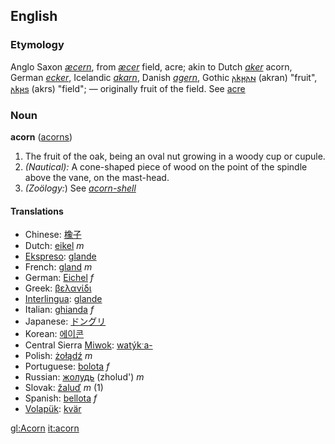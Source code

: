 ==English==
===Etymology===
Anglo Saxon ''[[æcern]]'', from ''[[æcer]]'' field, acre; akin to Dutch ''[[aker]]'' acorn, German ''[[ecker]]'', Icelandic ''[[akarn]]'', Danish ''[[agern]]'', Gothic [[𐌰𐌺𐍂𐌰𐌽]] (akran) "fruit", [[𐌰𐌺𐍂𐍃]] (akrs) "field"; — originally fruit of the field. See [[acre]]

===Noun===
'''acorn''' ([[acorns]])

#The fruit of the oak, being an oval nut growing in a woody cup or cupule.
#''(Nautical):'' A cone-shaped piece of wood on the point of the spindle above the vane, on the mast-head.
#''(Zoölogy:'') See ''[[acorn-shell]]''

==== Translations ====
*Chinese: [[橡子]]
*Dutch: [[eikel]] ''m''
*[[Ekspreso]]: [[glande]]
*French: [[gland]] ''m''
*German: [[Eichel]] ''f''
*Greek: [[βελανίδι]]
*[[Interlingua]]: [[glande]] 
*Italian: [[ghianda]] ''f''
*Japanese: [[ドングリ]]
*Korean: [[에이콘]]
*Central Sierra [[Miwok]]: [[watýkˑa-]]
*Polish: [[żołądź]] ''m''
*Portuguese: [[bolota]] ''f''
*Russian: [[жолудь]] (zholud') ''m''
*Slovak: [[žaluď]] ''m'' (1)
*Spanish: [[bellota]] ''f''
*[[Volapük]]: [[kvär]]

[[gl:Acorn]]
[[it:acorn]]